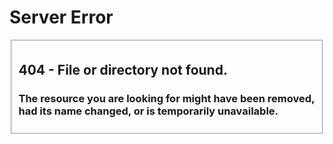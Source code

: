 <html xmlns="http://www.w3.org/1999/xhtml">
<head>
<meta http-equiv="Content-Type" content="text/html; charset=iso-8859-1"/>
<!--
body{margin:0;font-size:.7em;font-family:Verdana, Arial, Helvetica, sans-serif;background:#EEEEEE;}
fieldset{padding:0 15px 10px 15px;} 
h1{font-size:2.4em;margin:0;color:#FFF;}
h2{font-size:1.7em;margin:0;color:#CC0000;} 
h3{font-size:1.2em;margin:10px 0 0 0;color:#000000;} 
#header{width:96%;margin:0 0 0 0;padding:6px 2% 6px 2%;font-family:"trebuchet MS", Verdana, sans-serif;color:#FFF;
background-color:#555555;}
#content{margin:0 0 0 2%;position:relative;}
.content-container{background:#FFF;width:96%;margin-top:8px;padding:10px;position:relative;}
-->
</head>
<body>
<div id="header"><h1>Server Error</h1></div>
<div id="content">
 <div class="content-container"><fieldset>
  <h2>404 - File or directory not found.</h2>
  <h3>The resource you are looking for might have been removed, had its name changed, or is temporarily unavailable.</h3>
 </fieldset></div>
</div>
</body>
</html>
